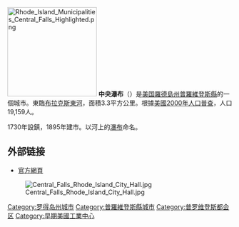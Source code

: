 {{coord|41|53|30|N|71|23|28|W|display=title}}
[[File:Rhode_Island_Municipalities_Central_Falls_Highlighted.png|200px]] 
'''中央瀑布'''（{{lang-en|Central Falls}}）是[[美国|美国]][[羅德島州|羅德島州]][[普羅維登斯縣|普羅維登斯縣]]的一個城市。東臨[[布拉克斯東河|布拉克斯東河]]，面積3.3平方公里。根據[[美國2000年人口普查|美國2000年人口普查]]，人口19,159人。

1730年設鎮，1895年建市。以河上的[[瀑布|瀑布]]命名。

== 外部链接 ==
* [http://www.centralfallsri.us/ 官方網頁]{{Wayback|url=http://www.centralfallsri.us/ |date=20160409011343 }}

[[Image:Central_Falls_Rhode_Island_City_Hall.jpg|thumb]]

{{Rhode Island}}
{{普洛維登斯縣}}
{{Authority control}}
{{RhodeIsland-geo-stub}}

{{DEFAULTSORT:Central Falls}}
[[Category:罗得岛州城市|Category:罗得岛州城市]]
[[Category:普羅維登斯縣城市|Category:普羅維登斯縣城市]]
[[Category:普罗维登斯都会区|Category:普罗维登斯都会区]]
[[Category:早期美國工業中心|Category:早期美國工業中心]]